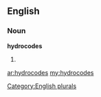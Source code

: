 ==English==

===Noun===
'''hydrocodes'''

# {{plural of|[[hydrocode]]}}

[[Category:English plurals]]

[[ar:hydrocodes]]
[[my:hydrocodes]]